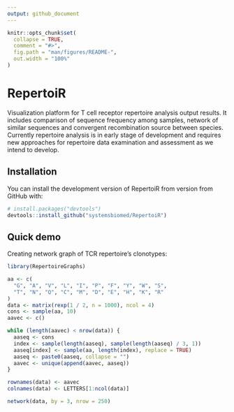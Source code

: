 ```yaml
---
output: github_document
---
```


<!-- README.md is generated from README.Rmd. Please edit that file -->

```r
knitr::opts_chunk$set(
  collapse = TRUE,
  comment = "#>",
  fig.path = "man/figures/README-",
  out.width = "100%"
)
```

# RepertoiR

Visualization platform for T cell receptor repertoire analysis output results.
It includes comparison of sequence frequency among samples, network of similar
sequences and convergent recombination source between species. Currently 
repertoire analysis is in early stage of development and requires new 
approaches for repertoire data examination and assessment as we intend to 
develop.

## Installation

<!-- You can install the released version of RepertoireGraphs from [CRAN](https://CRAN.R-project.org) with: -->

<!-- ``` r -->
<!-- install.packages("RepertoireGraphs") -->
<!-- ``` -->

You can install the development version of RepertoiR from version from GitHub with:

``` r
# install.packages("devtools")
devtools::install_github("systemsbiomed/RepertoiR")
```
## Quick demo

Creating network graph of TCR repertoire's clonotypes:

```r
library(RepertoireGraphs)

aa <- c(
  "G", "A", "V", "L", "I", "P", "F", "Y", "W", "S",
  "T", "N", "Q", "C", "M", "D", "E", "H", "K", "R"
)
data <- matrix(rexp(1 / 2, n = 1000), ncol = 4)
cons <- sample(aa, 10)
aavec <- c()

while (length(aavec) < nrow(data)) {
  aaseq <- cons
  index <- sample(length(aaseq), sample(length(aaseq) / 3, 1))
  aaseq[index] <- sample(aa, length(index), replace = TRUE)
  aaseq <- paste0(aaseq, collapse = "")
  aavec <- unique(append(aavec, aaseq))
}

rownames(data) <- aavec
colnames(data) <- LETTERS[1:ncol(data)]
```


```r
network(data, by = 3, nrow = 250)
```

